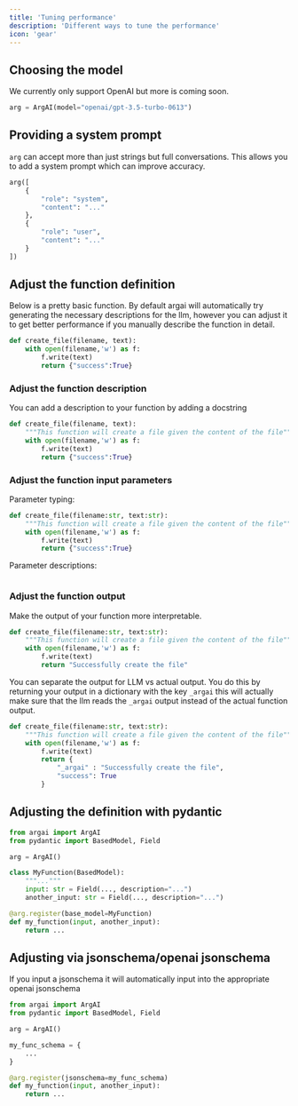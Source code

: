 ```yaml
---
title: 'Tuning performance'
description: 'Different ways to tune the performance'
icon: 'gear'
---
```


## Choosing the model
We currently only support OpenAI but more is coming soon.

```python
arg = ArgAI(model="openai/gpt-3.5-turbo-0613")
```

## Providing a system prompt
`arg` can accept more than just strings but full conversations. This allows you to add a system prompt which can improve accuracy.
```python
arg([
    {
        "role": "system",
        "content": "..."
    },
    {
        "role": "user",
        "content": "..."
    }
])
```

## Adjust the function definition
Below is a pretty basic function. By default argai will automatically try generating the necessary descriptions for the llm, however you can adjust it to get better performance if you manually describe the function in detail.
```python
def create_file(filename, text):
    with open(filename,'w') as f:
        f.write(text)
        return {"success":True}
```

### Adjust the function description
You can add a description to your function by adding a docstring
```python
def create_file(filename, text):
    """This function will create a file given the content of the file"""
    with open(filename,'w') as f:
        f.write(text)
        return {"success":True}
```

### Adjust the function input parameters
Parameter typing:
```python
def create_file(filename:str, text:str):
    """This function will create a file given the content of the file"""
    with open(filename,'w') as f:
        f.write(text)
        return {"success":True}
```

Parameter descriptions:
```python
```

### Adjust the function output
Make the output of your function more interpretable.
```python
def create_file(filename:str, text:str):
    """This function will create a file given the content of the file"""
    with open(filename,'w') as f:
        f.write(text)
        return "Successfully create the file"
```

You can separate the output for LLM vs actual output. You do this by returning your output in a dictionary with the key `_argai` this will actually make sure that the llm reads the `_argai` output instead of the actual function output.
```python
def create_file(filename:str, text:str):
    """This function will create a file given the content of the file"""
    with open(filename,'w') as f:
        f.write(text)
        return {
            "_argai" : "Successfully create the file",
            "success": True
        }
```

## Adjusting the definition with pydantic

```python
from argai import ArgAI
from pydantic import BasedModel, Field

arg = ArgAI()

class MyFunction(BasedModel):
    """..."""
    input: str = Field(..., description="...")
    another_input: str = Field(..., description="...")

@arg.register(base_model=MyFunction)
def my_function(input, another_input):
    return ...
```

## Adjusting via jsonschema/openai jsonschema

If you input a jsonschema it will automatically input into the appropriate openai jsonschema
```python
from argai import ArgAI
from pydantic import BasedModel, Field

arg = ArgAI()

my_func_schema = {
    ...
}

@arg.register(jsonschema=my_func_schema)
def my_function(input, another_input):
    return ...
```

